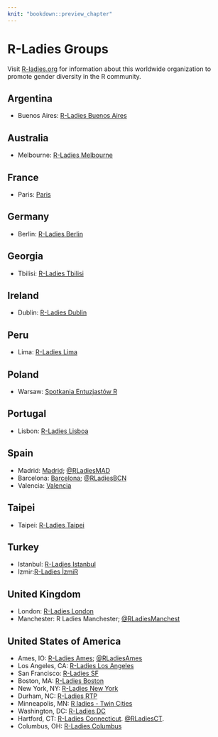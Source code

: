 ```yaml
---
knit: "bookdown::preview_chapter"
---
```


# R-Ladies Groups

Visit [R-ladies.org](https://rladies.org/) for information about this worldwide organization to promote
gender diversity in the R community.

## Argentina

  * Buenos Aires: [R-Ladies Buenos Aires](https://www.meetup.com/rladies-buenos-aires/)

## Australia

  * Melbourne: [R-Ladies Melbourne](https://www.meetup.com/R-Ladies-Melbourne/)
  
## France

  * Paris: [Paris](https://www.meetup.com/rladies-paris/)
  
## Germany

  * Berlin: [R-Ladies Berlin](https://www.meetup.com/rladies-berlin/)
  
## Georgia
 
  * Tbilisi: [R-Ladies Tbilisi](https://www.meetup.com/R-Ladies-Tbilisi/)
  
## Ireland

  * Dublin: [R-Ladies Dublin](https://www.meetup.com/R-Ladies-Dublin/)
  
## Peru

  * Lima: [R-Ladies Lima](https://twitter.com/RLadiesLima)
  
## Poland

  * Warsaw: [Spotkania Entuzjastów R](https://www.meetup.com/Spotkania-Entuzjastow-R-Warsaw-R-Users-Group-Meetup/)

## Portugal

  * Lisbon: [R-Ladies Lisboa](https://www.meetup.com/R-Ladies-Lisboa/)
  
## Spain

  * Madrid: [Madrid](https://www.meetup.com/rladies-madrid); [@RLadiesMAD](https://twitter.com/RLadiesMAD)
  * Barcelona: [Barcelona](https://www.meetup.com/es-ES/rladies-barcelona/); [@RLadiesBCN](https://twitter.com/rladiesbcn)
  * Valencia: [Valencia](https://twitter.com/RLadiesValencia)

## Taipei

  * Taipei: [R-Ladies Taipei](https://www.meetup.com/R-Ladies-Taipei/)

## Turkey

  * Istanbul: [R-Ladies Istanbul](https://www.meetup.com/R-Ladies-Istanbul/)
  * Izmir:[R-Ladies İzmiR](https://www.meetup.com/R-Ladies-%C4%B0zmiR/)

## United Kingdom

  * London: [R-Ladies London](https://www.meetup.com/rladies-london/)
  * Manchester: R Ladies Manchester; [@RLadiesManchest](https://twitter.com/RLadiesManchest)

## United States of America

  * Ames, IO: [R-Ladies Ames](https://www.meetup.com/R-Ladies-Ames/events/235936204/); [@RLadiesAmes](https://twitter.com/RLadiesAmes)
  * Los Angeles, CA: [R-Ladies Los Angeles](https://www.meetup.com/rladies-la/)
  * San Francisco: [R-Ladies SF](https://www.meetup.com/rladies-san-francisco/)
  * Boston, MA: [R-Ladies Boston](https://www.meetup.com/R-Ladies-Boston/)
  * New York, NY: [R-Ladies New York](https://www.meetup.com/rladies-newyork/)
  * Durham, NC: [R-Ladies RTP](https://www.meetup.com/R-Ladies-RTP/)
  * Minneapolis, MN: [R ladies - Twin Cities](https://www.meetup.com/RLadiesTC/)
  * Washington, DC: [R-Ladies DC](https://www.meetup.com/rladies-dc/)
  * Hartford, CT: [R-Ladies Connecticut](https://www.meetup.com/rladies-connecticut/). [\@RLadiesCT](https://twitter.com/RLadiesCT). 
  * Columbus, OH: [R-Ladies Columbus](https://www.meetup.com/RLadies-Columbus/)
